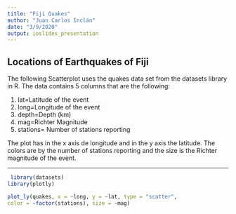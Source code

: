 ```yaml
---
title: "Fiji Quakes"
author: "Juan Carlos Inclán"
date: "3/9/2020"
output: ioslides_presentation
---
```


## Locations of Earthquakes of Fiji

The following Scatterplot uses the quakes data set from the datasets library in R. The data contains 5 columns that are the following:

1. lat=Latitude of the event
2. long=Longitude of the event
3. depth=Depth (km)
4. mag=Richter Magnitude
5. stations= Number of stations reporting

The plot has in the x axis de longitude and in the y axis the latitude. The colors are by the number of stations reporting and the size is the Richter magnitude of the event.

***
```r
 library(datasets)
library(plotly)

plot_ly(quakes, x = ~long, y = ~lat, type = "scatter",
color = ~factor(stations), size = ~mag)

```
